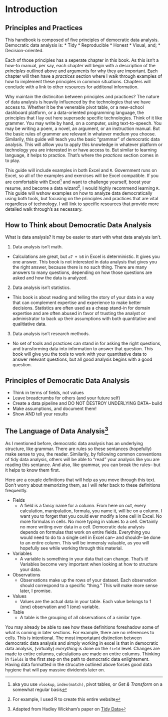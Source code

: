 # Introduction {#intro}


## Principles and Practices
This handbook is composed of five principles of democratic data analysis. Democratic data analysis is:
* Tidy
* Reproducible
* Honest
* Visual, and; 
* Decision-oriented.

Each of those principles has a seperate chapter in this book. As this isn't a how-to manual, per say, each chapter will begin with a description of the *principles* outlined above and arguments for why they are important. Each chapter will then have a *practices* section where I walk through examples of how to implement these principles in common situations. Chapters will conclude with a link to other resources for additonal information. 

Why maintain the distinciton between principles and practices? The nature of data analysis is heavily influenced by the technologies that we have access to. Whether it be the venerable pivot table, or a new-school dashboard platform, or a data-oriented programming language, the principles that I lay out here supersede specific technologies. Think of it like grammer. You may write by hand, on a computer, using text-to-speech. You may be writing a poem, a novel, an argument, or an instruction manual. But the basic rules of grammer are relevant in whatever medium you choose. Similarily, this guide will teach you the basic "grammar" of democratic data analysis. This will alllow you to apply this knowledge in whatever platform or technology you are interested in or have access to. But similar to learning language, it helps to practice. That's where the *practices* section comes in to play. 

This guide will include examples in both Excel and `R`. Government runs on Excel, so all of the examples and exercises will be Excel compatible. If you are comfortable with Excel^[aka you use `vlookup`, `index(match)`, pivot tables, or *Get & Transform* on a somewhat regular basis] and want to challenge yourself, boost your resume, and become a data wizard^[For example, I used R to create this entire website], I would highly recommend learning `R`. This guide will wshow examples on how to analyze data democratically using both tools, but focusing on the principles and practices that are vital regardless of technology. I will link to specific resources that provide more detailed walk through's as necessary. 

## How to Think about Democratic Data Analysis

What is data analysis? It may be easier to start with what data analysis isn't. 

1. Data analysis isn't math.
  + Calculations are great, but `a7 + b8` in Excel is deterministic. It gives you one answer. This book is not interested in data analysis that gives you the right answer, because there is no such thing. There are many answers to many questions, depending on how those questions are asked and how the data is analyzed. 
2. Data analysis isn't statistics. 
 + This book is about reading and telling the story of your data in a way that can complement expertise and experience to make better decisions. Statistics are often used as a cheap stand-in for domain expertise and are often abused in favor of trusting the analyst or administrator to back up their assumptions with both quantitative and qualitiative data. 
3. Data analysis isn't research methods. 
  + No set of tools and practices can stand in for asking the right questions, and transforming data into information to answer that question. This book will give you the tools to work with your quantitative data to answer relevant questions, but all good analysis begins with a good question. 
  
 

## Principles of Democratic Data Analysis

* Think in terms of fields, not values
* Leave breadcrumbs for others (and your future self)
* Create a data pipeline and DO NOT DESTROY UNDERLYING DATA-- build
* Make assumptions, and document them!
* Show AND tell your results

## The Language of Data Analysis^[Adapted from Hadley Wickham's paper on [Tidy Data](https://vita.had.co.nz/papers/tidy-data.pdf)]

As I mentioned before, democratic data analysis has an underlying structure, like grammar. There are rules so these sentances (hopefully) make sense to you, the reader. Similarily, by following common conventions of tidy data analysis, others will be able to "read" your analysis like you are reading this sentance. And also, like grammar, you can break the rules-- but it helps to know them first. 

Here are a couple definitions that will help as you move through this text. Don't worry about memorizing them, as I will refer back to these definitions frequently. 

* Fields
    * A field is a fancy name for a column. From here on out, every calculation, manipulation, formula, you name it, will be on a column. I want you to forget that you could ever modify a lone cell in Excel. No more formulas in cells. No more typing in values to a cell. Certainly no more writing over data in a cell. Democratic data analysis depends on formulas that work on entire fields. Everything you would need to do to a single cell in Excel can-- and should!-- be done to an entire column. This will be immensly valuable, as you will hopefully see while working through this material. 

* Variables
    * A variable is something in your data that can change. That's it! Variables become very important when looking at how to structure your data. 
  
* Observations
    * Observations make up the rows of your dataset. Each observation should correspond to a specific "thing." This will make more sense later, I promise. 

* Values
    * Values are the actual data in your table. Each value belongs to 1 (one) observation and 1 (one) variable. 
  
* Table
    * A table is the grouping of all observations of a similar type. 
    
You may already be able to see how these definitions foreshadow some of what is coming in later sections. For example, there are no references to cells. This is intentional. The most importatant distinction between democratic data analysis and simply working in excel is that in democratic data analysis, (virtually) *everything* is done on the `field` level. Changes are made to entire columns, calculations are made on entire columns. Thinking in `fields` is the first step on the path to democratic data enlightement. Having data formatted in the strucutre outlined above forces good data hygiene that will pay massive dividends later on. 



